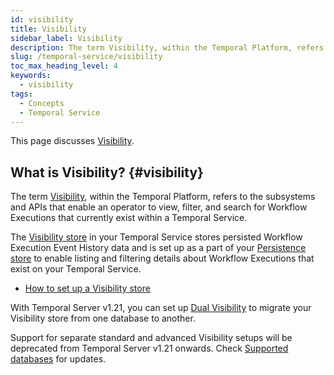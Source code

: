 ```yaml
---
id: visibility
title: Visibility
sidebar_label: Visibility
description: The term Visibility, within the Temporal Platform, refers to the subsystems and APIs that enable an operator to view, filter, and search for Workflow Executions that currently exist within a Temporal Service.
slug: /temporal-service/visibility
toc_max_heading_level: 4
keywords:
  - visibility
tags:
  - Concepts
  - Temporal Service
---
```


This page discusses [Visibility](#visibility).

## What is Visibility? {#visibility}

The term [Visibility](/visibility), within the Temporal Platform, refers to the subsystems and APIs that enable an operator to view, filter, and search for Workflow Executions that currently exist within a Temporal Service.

The [Visibility store](/self-hosted-guide/visibility) in your Temporal Service stores persisted Workflow Execution Event History data and is set up as a part of your [Persistence store](/temporal-service/persistence) to enable listing and filtering details about Workflow Executions that exist on your Temporal Service.

- [How to set up a Visibility store](/self-hosted-guide/visibility)

With Temporal Server v1.21, you can set up [Dual Visibility](/dual-visibility) to migrate your Visibility store from one database to another.

Support for separate standard and advanced Visibility setups will be deprecated from Temporal Server v1.21 onwards.
Check [Supported databases](/self-hosted-guide/visibility) for updates.
